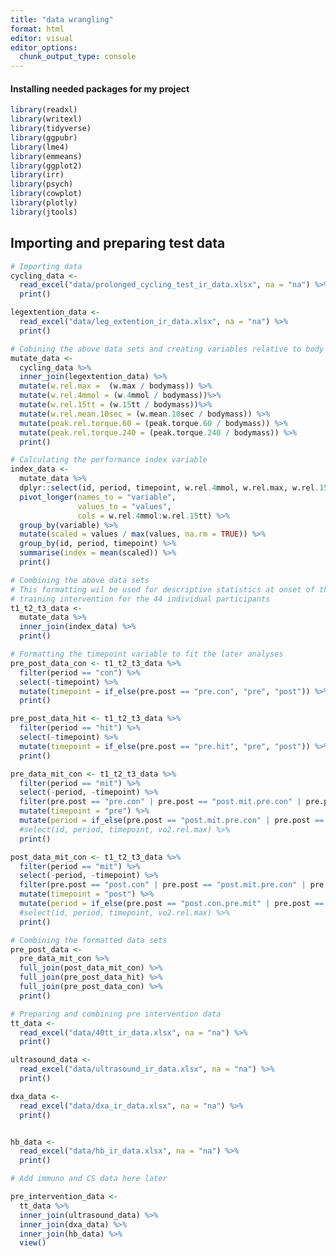 ```yaml
---
title: "data wrangling"
format: html
editor: visual
editor_options: 
  chunk_output_type: console
---
```


#### Installing needed packages for my project

```r

library(readxl) 
library(writexl)
library(tidyverse)
library(ggpubr)
library(lme4)
library(emmeans)
library(ggplot2)
library(irr)
library(psych)
library(cowplot)
library(plotly)
library(jtools)

```

## Importing and preparing test data

```r

# Importing data
cycling_data <-
  read_excel("data/prolonged_cycling_test_ir_data.xlsx", na = "na") %>%
  print()

legextention_data <-
  read_excel("data/leg_extention_ir_data.xlsx", na = "na") %>%
  print()

# Cobining the above data sets and creating variables relative to body mass
mutate_data <- 
  cycling_data %>% 
  inner_join(legextention_data) %>% 
  mutate(w.rel.max =  (w.max / bodymass)) %>% 
  mutate(w.rel.4mmol = (w.4mmol / bodymass))%>%
  mutate(w.rel.15tt = (w.15tt / bodymass))%>%
  mutate(w.rel.mean.10sec = (w.mean.10sec / bodymass)) %>%
  mutate(peak.rel.torque.60 = (peak.torque.60 / bodymass)) %>%
  mutate(peak.rel.torque.240 = (peak.torque.240 / bodymass)) %>%
  print()

# Calculating the performance index variable
index_data <- 
  mutate_data %>% 
  dplyr::select(id, period, timepoint, w.rel.4mmol, w.rel.max, w.rel.15tt) %>%
  pivot_longer(names_to = "variable", 
               values_to = "values", 
               cols = w.rel.4mmol:w.rel.15tt) %>%
  group_by(variable) %>%
  mutate(scaled = values / max(values, na.rm = TRUE)) %>%
  group_by(id, period, timepoint) %>%
  summarise(index = mean(scaled)) %>%
  print()

# Combining the above data sets 
# This formatting wil be used for descriptive statistics at onset of the 
# training intervention for the 44 individual participants
t1_t2_t3_data <- 
  mutate_data %>% 
  inner_join(index_data) %>%
  print()

# Formatting the timepoint variable to fit the later analyses
pre_post_data_con <- t1_t2_t3_data %>% 
  filter(period == "con") %>% 
  select(-timepoint) %>% 
  mutate(timepoint = if_else(pre.post == "pre.con", "pre", "post")) %>% 
  print()

pre_post_data_hit <- t1_t2_t3_data %>% 
  filter(period == "hit") %>% 
  select(-timepoint) %>% 
  mutate(timepoint = if_else(pre.post == "pre.hit", "pre", "post")) %>% 
  print()

pre_data_mit_con <- t1_t2_t3_data %>% 
  filter(period == "mit") %>% 
  select(-period, -timepoint) %>% 
  filter(pre.post == "pre.con" | pre.post == "post.mit.pre.con" | pre.post == "pre.mit" | pre.post == "post.con.pre.mit") %>% 
  mutate(timepoint = "pre") %>% 
  mutate(period = if_else(pre.post == "post.mit.pre.con" | pre.post == "pre.con", "con", "mit")) %>% 
  #select(id, period, timepoint, vo2.rel.max) %>% 
  print()

post_data_mit_con <- t1_t2_t3_data %>% 
  filter(period == "mit") %>%
  select(-period, -timepoint) %>% 
  filter(pre.post == "post.con" | pre.post == "post.mit.pre.con" | pre.post == "post.mit" | pre.post == "post.con.pre.mit") %>% 
  mutate(timepoint = "post") %>% 
  mutate(period = if_else(pre.post == "post.con.pre.mit" | pre.post == "post.con", "con", "mit")) %>%
  #select(id, period, timepoint, vo2.rel.max) %>% 
  print()

# Combining the formatted data sets
pre_post_data <- 
  pre_data_mit_con %>% 
  full_join(post_data_mit_con) %>% 
  full_join(pre_post_data_hit) %>% 
  full_join(pre_post_data_con) %>%
  print()

# Preparing and combining pre intervention data
tt_data <- 
  read_excel("data/40tt_ir_data.xlsx", na = "na") %>%
  print()

ultrasound_data <- 
  read_excel("data/ultrasound_ir_data.xlsx", na = "na") %>%
  print()

dxa_data <- 
  read_excel("data/dxa_ir_data.xlsx", na = "na") %>%
  print()


hb_data <- 
  read_excel("data/hb_ir_data.xlsx", na = "na") %>%
  print()

# Add immuno and CS data here later

pre_intervention_data <-
  tt_data %>% 
  inner_join(ultrasound_data) %>% 
  inner_join(dxa_data) %>%
  inner_join(hb_data) %>% 
  view()


```


